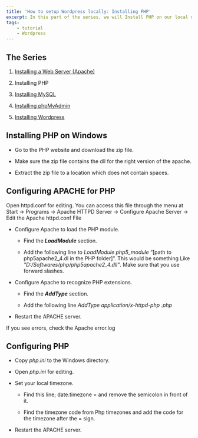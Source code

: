 ```yaml
---
title: 'How to setup Wordpress locally: Installing PHP'
excerpt: In this part of the series, we will Install PHP on our local machine.
tags:
    - tutorial
    - Wordpress
---
```


## The Series

1. [Installing a Web Server (Apache)](../installing-apache)

1. Installing PHP

1. [Installing MySQL](../installing-mysql)

1. [Installing phpMyAdmin](../installing-phpmyadmin)

1. [Installing Wordpress](../installing-wordpress)

## Installing PHP on Windows

-   Go to the PHP website and download the zip file.

-   Make sure the zip file contains the dll for the right version of the apache.

-   Extract the zip file to a location which does not contain spaces.

## Configuring APACHE for PHP

Open httpd.conf for editing. You can access this file through the menu at Start -> Programs -> Apache HTTPD Server ->
Configure Apache Server -> Edit the Apache httpd.conf File

-   Configure Apache to load the PHP module.

    -   Find the _**LoadModule**_ section.

    -   Add the following line to _LoadModule php5_module_ “[path to php5apache2_4.dl in the PHP folder]”. This would be
        something Like _"D:/Softwares/php/php5apache2_4.dll"_. Make sure that you use forward slashes.

-   Configure Apache to recognize PHP extensions.

    -   Find the _**AddType**_ section.

    -   Add the following line _AddType application/x-httpd-php .php_

-   Restart the APACHE server.

If you see errors, check the Apache error.log

## Configuring PHP

-   Copy _php.ini_ to the Windows directory.

-   Open _php.ini_ for editing.

-   Set your local timezone.

    -   Find this line; date.timezone = and remove the semicolon in front of it.

    -   Find the timezone code from Php timezones and add the code for the timezone after the = sign.

-   Restart the APACHE server.
